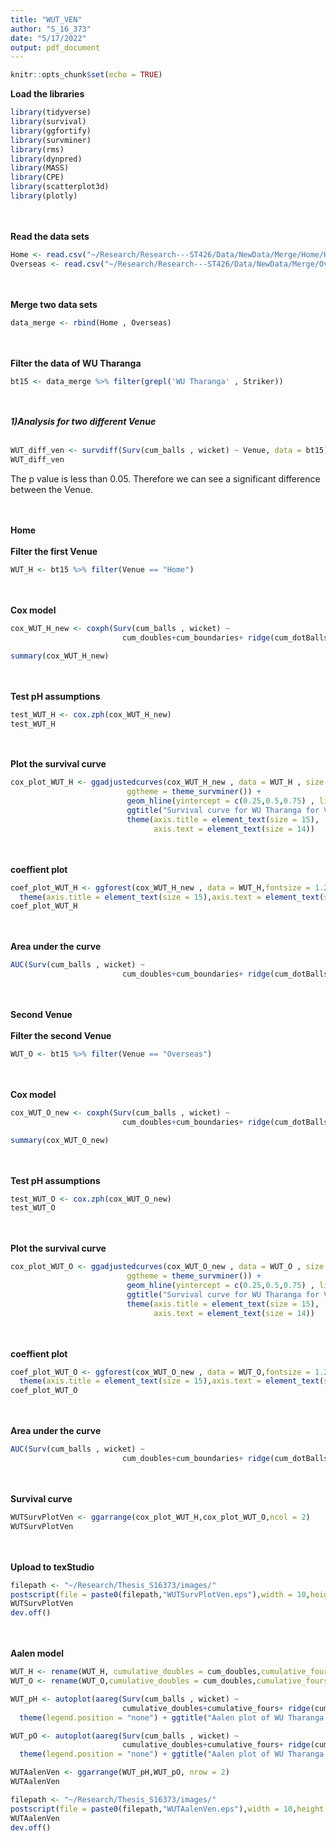 ```yaml
---
title: "WUT_VEN"
author: "S_16_373"
date: "5/17/2022"
output: pdf_document
---
```


```r
knitr::opts_chunk$set(echo = TRUE)
```


**Load the libraries**
```r
library(tidyverse)
library(survival)
library(ggfortify)
library(survminer)
library(rms)
library(dynpred)
library(MASS)
library(CPE)
library(scatterplot3d)
library(plotly)
```
\
\
**Read the data sets**
```r
Home <- read.csv("~/Research/Research---ST426/Data/NewData/Merge/Home/Home.csv")
Overseas <- read.csv("~/Research/Research---ST426/Data/NewData/Merge/Overseas/Overseas.csv")
```
\
\
**Merge two data sets**
```r
data_merge <- rbind(Home , Overseas)
```
\
\
**Filter the data of WU Tharanga**
```r
bt15 <- data_merge %>% filter(grepl('WU Tharanga' , Striker))
```
\
\
***1)Analysis for two different Venue***
\
\
```r
WUT_diff_ven <- survdiff(Surv(cum_balls , wicket) ~ Venue, data = bt15)
WUT_diff_ven
```
The p value is less than 0.05. Therefore we can see a significant difference between the Venue.

\
\
**Home**
\
\
**Filter the first Venue**
```r
WUT_H <- bt15 %>% filter(Venue == "Home")
```
\
\
**Cox model**
```r
cox_WUT_H_new <- coxph(Surv(cum_balls , wicket) ~ 
                         cum_doubles+cum_boundaries+ ridge(cum_dotBalls), data = WUT_H)

summary(cox_WUT_H_new)
```
\
\
**Test pH assumptions**
```r
test_WUT_H <- cox.zph(cox_WUT_H_new)
test_WUT_H
```
\
\
**Plot the survival curve**
```r
cox_plot_WUT_H <- ggadjustedcurves(cox_WUT_H_new , data = WUT_H , size = 2,
                          ggtheme = theme_survminer()) + 
                          geom_hline(yintercept = c(0.25,0.5,0.75) , linetype = "dashed") +
                          ggtitle("Survival curve for WU Tharanga for Venue Home") + 
                          theme(axis.title = element_text(size = 15),
                                axis.text = element_text(size = 14))

```
\
\
**coeffient plot**
```r
coef_plot_WUT_H <- ggforest(cox_WUT_H_new , data = WUT_H,fontsize = 1.2) + 
  theme(axis.title = element_text(size = 15),axis.text = element_text(size = 14))
coef_plot_WUT_H
```
\
\
**Area under the curve**
```r
AUC(Surv(cum_balls , wicket) ~ 
                         cum_doubles+cum_boundaries+ ridge(cum_dotBalls), data = WUT_H)
```
\
\
**Second Venue**
\
\
**Filter the second Venue**
```r
WUT_O <- bt15 %>% filter(Venue == "Overseas")
```
\
\
**Cox model**
```r
cox_WUT_O_new <- coxph(Surv(cum_balls , wicket) ~ 
                         cum_doubles+cum_boundaries+ ridge(cum_dotBalls), data = WUT_O)

summary(cox_WUT_O_new)
```
\
\
**Test pH assumptions**
```r
test_WUT_O <- cox.zph(cox_WUT_O_new)
test_WUT_O
```
\
\
**Plot the survival curve**
```r
cox_plot_WUT_O <- ggadjustedcurves(cox_WUT_O_new , data = WUT_O , size = 2,
                          ggtheme = theme_survminer()) + 
                          geom_hline(yintercept = c(0.25,0.5,0.75) , linetype = "dashed") +
                          ggtitle("Survival curve for WU Tharanga for Venue Overseas") + 
                          theme(axis.title = element_text(size = 15),
                                axis.text = element_text(size = 14))

```
\
\
**coeffient plot**
```r
coef_plot_WUT_O <- ggforest(cox_WUT_O_new , data = WUT_O,fontsize = 1.2) + 
  theme(axis.title = element_text(size = 15),axis.text = element_text(size = 14))
coef_plot_WUT_O
```
\
\
**Area under the curve**
```r
AUC(Surv(cum_balls , wicket) ~ 
                         cum_doubles+cum_boundaries+ ridge(cum_dotBalls), data = WUT_O)
```
\
\
**Survival curve**
```r
WUTSurvPlotVen <- ggarrange(cox_plot_WUT_H,cox_plot_WUT_O,ncol = 2)
WUTSurvPlotVen
```
\
\
**Upload to texStudio**
```r
filepath <- "~/Research/Thesis_S16373/images/"
postscript(file = paste0(filepath,"WUTSurvPlotVen.eps"),width = 10,height = 7,horizontal = FALSE)
WUTSurvPlotVen
dev.off()
```
\
\
**Aalen model**
```r
WUT_H <- rename(WUT_H, cumulative_doubles = cum_doubles,cumulative_fours = cum_boundaries,cumulative_dot_balls=cum_dotBalls)
WUT_O <- rename(WUT_O,cumulative_doubles = cum_doubles,cumulative_fours = cum_boundaries,cumulative_dot_balls=cum_dotBalls)

WUT_pH <- autoplot(aareg(Surv(cum_balls , wicket) ~ 
                         cumulative_doubles+cumulative_fours+ ridge(cumulative_dot_balls), data = WUT_H)) +
  theme(legend.position = "none") + ggtitle("Aalen plot of WU Tharanga for home venue")

WUT_pO <- autoplot(aareg(Surv(cum_balls , wicket) ~ 
                         cumulative_doubles+cumulative_fours+ ridge(cumulative_dot_balls), data = WUT_O)) +
  theme(legend.position = "none") + ggtitle("Aalen plot of WU Tharanga for overseas venue")

WUTAalenVen <- ggarrange(WUT_pH,WUT_pO, nrow = 2)
WUTAalenVen
```

```r
filepath <- "~/Research/Thesis_S16373/images/"
postscript(file = paste0(filepath,"WUTAalenVen.eps"),width = 10,height = 7,horizontal = FALSE)
WUTAalenVen
dev.off()
```
